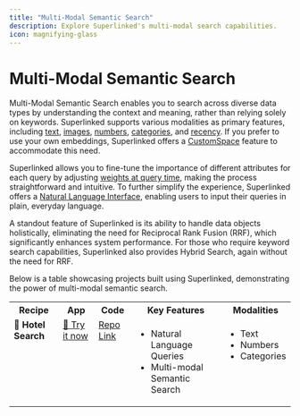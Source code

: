 ```yaml
---
title: "Multi-Modal Semantic Search"
description: Explore Superlinked's multi-modal search capabilities.
icon: magnifying-glass
---
```


# Multi-Modal Semantic Search

Multi-Modal Semantic Search enables you to search across diverse data types by understanding the context and meaning, rather than relying solely on keywords. Superlinked supports various modalities as primary features, including [text](https://github.com/superlinked/superlinked/blob/main/notebook/feature/text_embedding.ipynb), [images](https://github.com/superlinked/superlinked/blob/main/notebook/image_search_e_commerce.ipynb), [numbers](https://github.com/superlinked/superlinked/blob/main/notebook/feature/number_embedding_minmax.ipynb), [categories](https://github.com/superlinked/superlinked/blob/main/notebook/feature/categorical_embedding.ipynb), and [recency](https://github.com/superlinked/superlinked/blob/main/notebook/feature/recency_embedding.ipynb). If you prefer to use your own embeddings, Superlinked offers a [CustomSpace](https://github.com/superlinked/superlinked/blob/main/notebook/feature/custom_space.ipynb) feature to accommodate this need.

Superlinked allows you to fine-tune the importance of different attributes for each query by adjusting [weights at query time](https://github.com/superlinked/superlinked/blob/main/notebook/feature/dynamic_parameters.ipynb), making the process straightforward and intuitive. To further simplify the experience, Superlinked offers a [Natural Language Interface](https://github.com/superlinked/superlinked/blob/main/notebook/feature/natural_language_querying.ipynb), enabling users to input their queries in plain, everyday language.

A standout feature of Superlinked is its ability to handle data objects holistically, eliminating the need for Reciprocal Rank Fusion (RRF), which significantly enhances system performance. For those who require keyword search capabilities, Superlinked also provides Hybrid Search, again without the need for RRF.

Below is a table showcasing projects built using Superlinked, demonstrating the power of multi-modal semantic search.

<table>
    <tr>
    <th valign="top">Recipe</th>
    <th valign="top">App</th>
    <th valign="top">Code</th>
    <th valign="top">Key Features</th>
    <th valign="top">Modalities</th>
  </tr>
  <tr>
    <td valign="top">
      <strong>🏨 Hotel Search</strong><br>
    </td>
    <td valign="top">
      <a href="https://hotel-search-recipe.superlinked.io/">🚀 Try it now</a>
    </td>
    <td valign="top">
      <a href="https://github.com/superlinked/superlinked-recipes/blob/main/projects/hotel-search">Repo Link</a>
    </td>
    <td valign="top">
        <ul>
            <li>Natural Language Queries</li>
            <li>Multi-modal Semantic Search</li>
        </ul>
    </td>
    <td valign="top">
        <ul>
            <li>Text</li>
            <li>Numbers</li>
            <li>Categories</li>
        </ul>
    </td>
  </tr>
</table>